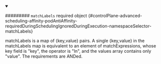 
<details className="config-field" data-expandable="false" open>
<summary>

######### `matchLabels` <span className="config-field-required" data-required="false">required</span> <span className="config-field-type">object</span> <span className="config-field-default"></span> <span className="config-field-enum"></span> {#controlPlane-advanced-scheduling-affinity-podAntiAffinity-requiredDuringSchedulingIgnoredDuringExecution-namespaceSelector-matchLabels}

matchLabels is a map of {key,value} pairs. A single {key,value} in the matchLabels
map is equivalent to an element of matchExpressions, whose key field is "key", the
operator is "In", and the values array contains only "value". The requirements are ANDed.

</summary>



</details>
